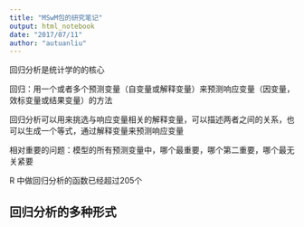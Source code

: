 ```yaml
---
title: "MSwM包的研究笔记"
output: html_notebook
date: "2017/07/11"
author: "autuanliu"
---
```

回归分析是统计学的的核心

回归：用一个或者多个预测变量（自变量或解释变量）来预测响应变量（因变量，效标变量或结果变量）的方法

回归分析可以用来挑选与响应变量相关的解释变量，可以描述两者之间的关系，也可以生成一个等式，通过解释变量来预测响应变量

相对重要的问题：模型的所有预测变量中，哪个最重要，哪个第二重要，哪个最无关紧要

R 中做回归分析的函数已经超过205个

## 回归分析的多种形式
